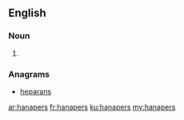 ==English==

===Noun===
{{head|en|plural}}

# {{plural of|hanaper|lang=en|nocat=1}}

===Anagrams===
* [[heparans#English|heparans]]

[[ar:hanapers]]
[[fr:hanapers]]
[[ku:hanapers]]
[[my:hanapers]]